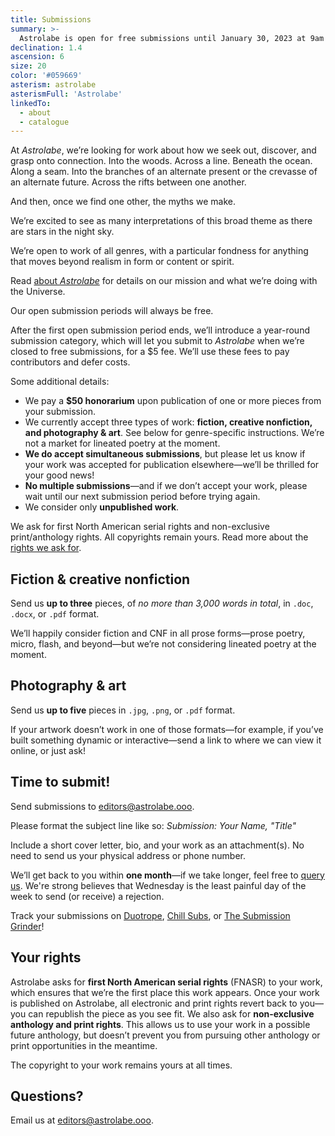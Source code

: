 ```yaml
---
title: Submissions
summary: >-
  Astrolabe is open for free submissions until January 30, 2023 at 9am Pacific time.
declination: 1.4
ascension: 6
size: 20
color: '#059669'
asterism: astrolabe
asterismFull: 'Astrolabe'
linkedTo:
  - about
  - catalogue
---
```


<Submissions state={true} date="2023-01-30T10:00:00-07:00" />

At _Astrolabe_, we&rsquo;re looking for work about how we seek out, discover, and grasp onto connection. Into the woods.
Across a line. Beneath the ocean. Along a seam. Into the branches of an alternate present or the crevasse of an
alternate future. Across the rifts between one another.

And then, once we find one other, the myths we make.

We&rsquo;re excited to see as many interpretations of this broad theme as there are stars in the night sky.

We&rsquo;re open to work of all genres, with a particular fondness for anything that moves beyond realism in form or
content or spirit.

Read [about *Astrolabe*](/about) for details on our mission and what we&rsquo;re doing with the Universe.

<Break />

Our open submission periods will always be free. 

After the first open submission period ends, we&rsquo;ll introduce a year-round submission category, which will let you
submit to *Astrolabe* when we&rsquo;re closed to free submissions, for a $5 fee. We&rsquo;ll use these fees to pay
contributors and defer costs.

Some additional details:

- We pay a **$50 honorarium** upon publication of one or more pieces from your submission.
- We currently accept three types of work: **fiction, creative nonfiction, and photography &amp; art**. See below for
  genre-specific instructions. We&rsquo;re not a market for lineated poetry at the moment.
- **We do accept simultaneous submissions**, but please let us know if your work was accepted for publication
  elsewhere—we&rsquo;ll be thrilled for your good news!
- **No multiple submissions**—and if we don&rsquo;t accept your work, please wait until our next submission period
  before trying again.
- We consider only **unpublished work**.

We ask for first North American serial rights and non-exclusive print/anthology rights. All copyrights remain yours.
Read more about the [rights we ask for](#your-rights).

## Fiction & creative nonfiction

Send us **up to three** pieces, of _no more than 3,000 words in total_, in `.doc`, `.docx`, or `.pdf` format.

We&rsquo;ll happily consider fiction and CNF in all prose forms&mdash;prose poetry, micro, flash, and beyond&mdash;but
we&rsquo;re not considering lineated poetry at the moment.

## Photography &amp; art

Send us **up to five** pieces in `.jpg`, `.png`, or `.pdf` format. 

If your artwork doesn&rsquo;t work in one of those formats—for example, if you&rsquo;ve built something dynamic or
interactive—send a link to where we can view it online, or just ask!

## Time to submit!

Send submissions to [editors@astrolabe.ooo](mailto:editors@astrolabe.ooo).

Please format the subject line like so: *Submission: Your Name, "Title"*

Include a short cover letter, bio, and your work as an attachment(s). No need to send us your physical address or phone
number.

We&rsquo;ll get back to you within **one month**—if we take longer, feel free to [query
us](mailto:editors@astrolabe.ooo). We're strong believes that Wednesday is the least painful day of the week to send (or
receive) a rejection.

Track your submissions on [Duotrope](https://duotrope.com/listing/35081/astrolabe), [Chill
Subs](https://www.chillsubs.com/magazine/astrolabe), or [The Submission
Grinder](https://thegrinder.diabolicalplots.com/Market/Index?id=15162)!

## Your rights

Astrolabe asks for **first North American serial rights** (FNASR) to your work, which ensures that we&rsquo;re the first
place this work appears. Once your work is published on Astrolabe, all electronic and print rights revert back to
you—you can republish the piece as you see fit. We also ask for **non-exclusive anthology and print rights**. This
allows us to use your work in a possible future anthology, but doesn&rsquo;t prevent you from pursuing other anthology
or print opportunities in the meantime.

The copyright to your work remains yours at all times.

## Questions?

Email us at [editors@astrolabe.ooo](mailto:editors@astrolabe.ooo).
